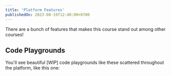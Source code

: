 ```yaml
---
title: 'Platform Features'
publishedOn: 2023-08-19T12:40:00+0700
---
```


There are a bunch of features that makes this course stand out among other courses!

## Code Playgrounds

You'll see beautiful [WIP] code playgrounds like these scattered throughout the platform, like this one:
<CodePlayground></CodePlayground>

